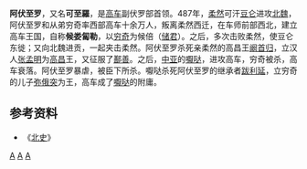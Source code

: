 '''阿伏至罗'''，又名'''可至羅'''，是[[高车|高车]]副伏罗部首领。487年，[[柔然|柔然]]可汗[[豆仑|豆仑]]进攻[[北魏|北魏]]，阿伏至罗和从弟穷奇率西部高车十余万人，叛离柔然西迁，在车师前部西北，建立高车王国，自称'''候娄匐勒'''，以[[穷奇_(人物)|穷奇]]为候倍（[[储君|储君]]）。之后，多次击败柔然，使豆仑东徙；又向北魏进贡，一起夹击柔然。阿伏至罗杀死亲柔然的高昌王[[阚首归|阚首归]]，立汉人[[张孟明|张孟明]]为[[高昌|高昌]]王，又征服了[[楼兰|鄯善]]。之后，[[中亚|中亚]]的[[嚈哒|嚈哒]]，进攻高车，穷奇被杀，高车衰落。阿伏至罗暴虐，被臣下所杀。嚈哒杀死阿伏至罗的继承者[[跋利延|跋利延]]，立穷奇的儿子[[弥俄突|弥俄突]]为王，高车成了[[嚈哒|嚈哒]]的附庸。 
{{start box}}
{{s-before|—}}
{{s-title|西部[[高车|高车]]君主|487年—6世纪初}}
{{s-after|[[跋利延|跋利延]]}}
{{end box}}
== 参考资料 ==
*《[[北史|北史]]》

[[Category:西域|A]]
[[Category:高车|A]]
[[Category:南北朝人|A]]